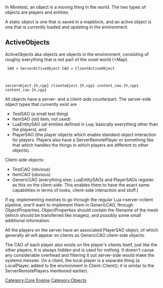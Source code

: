 In Minetest, an object is a moving thing in the world. The two types of objects are players and entities.

A static object is one that is saved in a mapblock, and an active object is one that is currently loaded and updating in the environment.

== ActiveObjects ==

ActiveObjects aka objects are objects in the environment, consisting of roughly everything that is not part of the voxel world (=Map).

<code>
SAO = ServerActiveObject
CAO = ClientActiveObject

serverobject.{h,cpp}
clientobject.{h,cpp}
content_sao.{h,cpp}
content_cao.{h,cpp}
</code>

All objects have a server- and a client-side counterpart. The
server-side object types that currently exist are
* TestSAO (a small test thing)
* ItemSAO (old item; not used)
* LuaEntitySAO (all entities defined in Lua; basically everything other than the players), and
* PlayerSAO (the player objects which enable standard object interaction for players. Players also have a ServerRemotePlayer or something like that which handles the things in which players are different to other objects).

Client-side objects:
* TestCAO (obvious)
* ItemCAO (obvious)
* GenericCAO (everything else; LuaEntitySAOs and PlayerSAOs register as this on the client-side. This enables them to have the exact same capabilities in terms of looks, client-side interaction and stuff.)

If eg. implementing meshes to go through the regular
Lua->server->client pipeline, one'll want to implement them in
GenericCAO, through ObjectProperties. ObjectProperties should contain
the filename of the mesh (which should be transferred like images),
and possibly some small additional information.

All the players on the server have an associated PlayerSAO object, of which
generally all will appear on clients as GenericCAO client-side objects.

The CAO of each player also exists on the player's clients itself,
just like the other players. It is always hidden and is used for
nothing. It doesn't cause any considerable overhead and filtering it
out server-side would make the systems messier. On a client, the local
player is a separate thing (a LocalPlayer, added to the environment in
Client::Client(); it is similar to the ServerRemotePlayers mentioned
earlier).

[[Category:Core Engine]]
[[Category:Objects]]
